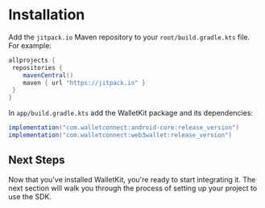# Installation

Add the `jitpack.io` Maven repository to your `root/build.gradle.kts` file. For example:

```gradle
allprojects {
 repositories {
    mavenCentral()
    maven { url "https://jitpack.io" }
 }
}
```

In `app/build.gradle.kts` add the WalletKit package and its dependencies:

```gradle
implementation("com.walletconnect:android-core:release_version")
implementation("com.walletconnect:web3wallet:release_version")
```

## Next Steps

Now that you've installed WalletKit, you're ready to start integrating it. The next section will walk you through the process of setting up your project to use the SDK.
